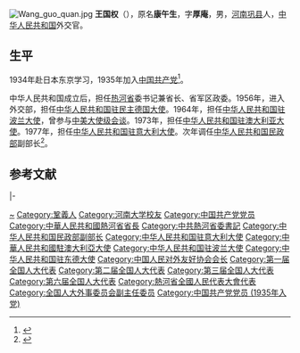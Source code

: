 {{Otheruses|other=名为王国权的其他人物|王国权}}
[[File:Wang_guo_quan.jpg|right]]
'''王国权'''（{{bd|1911年|12月|2004年|9月15日|catIdx=Wang王}}），原名'''康午生'''，字'''厚庵'''，男，[[河南省|河南]][[巩县|巩县]]人，[[中华人民共和国|中华人民共和国]]外交官。

== 生平 ==
1934年赴日本东京学习，1935年加入[[中国共产党|中国共产党]]<ref>{{Cite book|title=中华人民共和国政府机构五十年|last=[[国家行政学院|国家行政学院]]编著|first=|publisher=北京：[[党建读物出版社|党建读物出版社]]|year=2000.06|isbn=7-80098-406-0|location=|pages=193}}</ref>。

中华人民共和国成立后，担任[[热河省_(中华人民共和国)|热河省]]委书记兼省长、省军区政委。1956年，进入外交部，担任[[中国驻德国大使列表|中华人民共和国驻民主德国大使]]。1964年，担任[[中国驻波兰大使列表|中华人民共和国驻波兰大使]]，曾参与[[中美大使级会谈|中美大使级会谈]]。1973年，担任[[中国驻澳大利亚大使列表|中华人民共和国驻澳大利亚大使]]。1977年，担任[[中国驻意大利大使列表|中华人民共和国驻意大利大使]]。次年调任[[中华人民共和国民政部|中华人民共和国民政部]]副部长<ref>{{cite book|author=中华名人协会, 中国文学艺术界联合会, 中国中外名人文化硏究会|title=《中国人物年鉴》|year=2005年|publisher=华艺出版社|pages=449页}}</ref>。

== 参考文献 ==
{{reflist}}

{{start box}}
{{s-gov|prc}}
{{s-before|[[沈越|沈越]]}}
{{s-title|[[热河省人民委员会|热河省人民委员会]]省长|1954年－1955年}}
{{s-none|机构撤销|[[热河省|热河省]]建制撤销}}
{{s-civ}}
|-
{{s-vacant|last=[[楚图南|楚图南]]|as=[[中国人民对外文化友好协会|中国人民对外文化友好协会]]会长}}
{{s-title|[[中国人民对外友好协会|中国人民对外友好协会]]会长|1972年5月－1973年4月}}
{{s-after|[[柴泽民|柴泽民]]}}
{{s-dip}}
{{succession box|[[曾涌泉|曾涌泉]]|[[张海峰|张海峰]]|[[中国驻德国大使列表|中华人民共和国驻東德大使]]|1956年12月－1964年1月}}
{{succession box|[[王炳南_(外交家)|王炳南]]|[[姚广|姚广]]|[[中国驻波兰大使列表|中华人民共和国驻波兰大使]]|1964年7月－1970年7月}}
{{succession box|首任|[[周秋野|周秋野]]|[[中国驻澳大利亚大使列表|中华人民共和国驻澳大利亚大使]]|1973年5月－1975年4月}}
{{succession box|[[韩克华|韩克华]]|[[张越_(1911年)|张越]]|[[中国驻意大利大使列表|中华人民共和国驻意大利大使]]|1977年8月－1978年9月}}
{{end box}}

{{热河行政长官}}
{{Navboxes
| title  = 王国权在[[中国人民对外友好协会|中国人民对外友好协会]]的职务
| list1  =
{{中国人民对外友好协会第三届全国理事会}}
}}

{{Authority control}}
{{DEFAULTSORT:Wang王}}
[[Category:康姓|~]]
[[Category:鞏義人|Category:鞏義人]]
[[Category:河南大学校友|Category:河南大学校友]]
[[Category:中国共产党党员|Category:中国共产党党员]]
[[Category:中華人民共和國熱河省省長|Category:中華人民共和國熱河省省長]]
[[Category:中共熱河省委書記|Category:中共熱河省委書記]]
[[Category:中华人民共和国民政部副部长|Category:中华人民共和国民政部副部长]]
[[Category:中华人民共和国驻意大利大使|Category:中华人民共和国驻意大利大使]]
[[Category:中華人民共和國駐澳大利亞大使|Category:中華人民共和國駐澳大利亞大使]]
[[Category:中华人民共和国驻波兰大使|Category:中华人民共和国驻波兰大使]]
[[Category:中华人民共和国驻东德大使|Category:中华人民共和国驻东德大使]]
[[Category:中国人民对外友好协会会长|Category:中国人民对外友好协会会长]]
[[Category:第一届全国人大代表|Category:第一届全国人大代表]]
[[Category:第二届全国人大代表|Category:第二届全国人大代表]]
[[Category:第三届全国人大代表|Category:第三届全国人大代表]]
[[Category:第六届全国人大代表|Category:第六届全国人大代表]]
[[Category:熱河省全國人民代表大會代表|Category:熱河省全國人民代表大會代表]]
[[Category:全国人大外事委员会副主任委员|Category:全国人大外事委员会副主任委员]]
[[Category:中国共产党党员_(1935年入党)|Category:中国共产党党员 (1935年入党)]]
